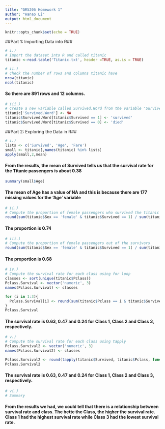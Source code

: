 ```yaml
---
title: "GR5206 Homework 1"
author: "Hanao Li"
output: html_document
---
```


```r
knitr::opts_chunk$set(echo = TRUE)
```

##Part 1: Importing Data into R##
```r
# i.)
# Import the dataset into R and called titanic
titanic <-read.table('Titanic.txt', header =TRUE, as.is = TRUE)

# ii.)
# check the number of rows and columns titanic have
nrow(titanic)
ncol(titanic)
```
#### So there are 891 rows and 12 columns.

```r
# iii.)
# Create a new variable called Survived.Word from the variable 'Survived'
titanic['Survived.Word'] <- NA
titanic$Survived.Word[titanic$Survived == 1] <- 'survived'
titanic$Survived.Word[titanic$Survived == 0] <- 'died'
```
##Part 2: Exploring the Data in R##
```r
# i.)
lists <- c('Survived', 'Age', 'Fare')
small <- titanic[,names(titanic) %in% lists]
apply(small,2,mean)
```
#### From the results, the mean of Survived tells us that the survival rate for the Titanic passengers is about 0.38

```r
summary(small$Age)
```
#### The mean of Age has a value of NA and this is because there are 177 missing values for the 'Age' variable

```r
# ii.)
# Compute the proportion of female passengers who survived the titanic disaster
round(sum(titanic$Sex == 'female' & titanic$Survived == 1) / sum(titanic$Sex == 'female'), 2)
```
#### The proportion is 0.74

```r
# iii.)
# Compute the proportion of female passengers out of the survivors
round(sum(titanic$Sex == 'female' & titanic$Survived == 1) / sum(titanic$Survived == 1), 2)
```
#### The proportion is 0.68

```r
# iv.)
# Compute the survival rate for each class using for loop
classes <- sort(unique(titanic$Pclass))
Pclass.Survival <- vector('numeric', 3)
names(Pclass.Survival) <- classes

for (i in 1:3){
  Pclass.Survival[i] <- round(sum(titanic$Pclass == i & titanic$Survived == 1) / sum(titanic$Pclass == i), 2)
}
Pclass.Survival
```
#### The survival rate is 0.63, 0.47 and 0.24 for Class 1, Class 2 and Class 3, respectively.

```r
# v.)
# Compute the survival rate for each class using tapply
Pclass.Survival2 <- vector('numeric', 3)
names(Pclass.Survival2) <- classes

Pclass.Survival2 <- round(tapply(titanic$Survived, titanic$Pclass, function(x){sum(x) / length(x)}), 2)
Pclass.Survival2
```
#### The survival rate is 0.63, 0.47 and 0.24 for Class 1, Class 2 and Class 3, respectively.

```r
# vi.)
# Summary
```
#### From the results we had, we could tell that there is a relationship between survival rate and class. The bette the Class, the higher the survival rate. Class 1 had the highest survival rate while Class 3 had the lowest survival rate.

